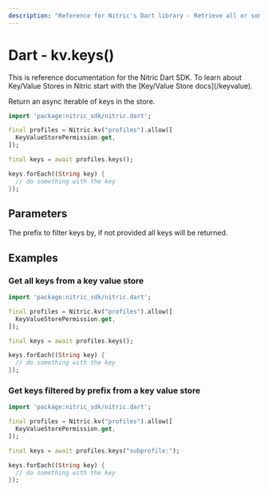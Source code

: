 ```yaml
---
description: "Reference for Nitric's Dart library - Retrieve all or some of the keys from a value store."
---
```


# Dart - kv.keys()

<Note>
  This is reference documentation for the Nitric Dart SDK. To learn about
  Key/Value Stores in Nitric start with the [Key/Value Store docs](/keyvalue).
</Note>

Return an async iterable of keys in the store.

```dart
import 'package:nitric_sdk/nitric.dart';

final profiles = Nitric.kv("profiles").allow([
  KeyValueStorePermission.get,
]);

final keys = await profiles.keys();

keys.forEach((String key) {
  // do something with the key
});
```

## Parameters

<Properties>
  <Property name="prefix" type="String">
    The prefix to filter keys by, if not provided all keys will be returned.
  </Property>
</Properties>

## Examples

### Get all keys from a key value store

```dart
import 'package:nitric_sdk/nitric.dart';

final profiles = Nitric.kv("profiles").allow([
  KeyValueStorePermission.get,
]);

final keys = await profiles.keys();

keys.forEach((String key) {
  // do something with the key
});
```

### Get keys filtered by prefix from a key value store

```dart
import 'package:nitric_sdk/nitric.dart';

final profiles = Nitric.kv("profiles").allow([
  KeyValueStorePermission.get,
]);

final keys = await profiles.keys("subprofile:");

keys.forEach((String key) {
  // do something with the key
});
```
